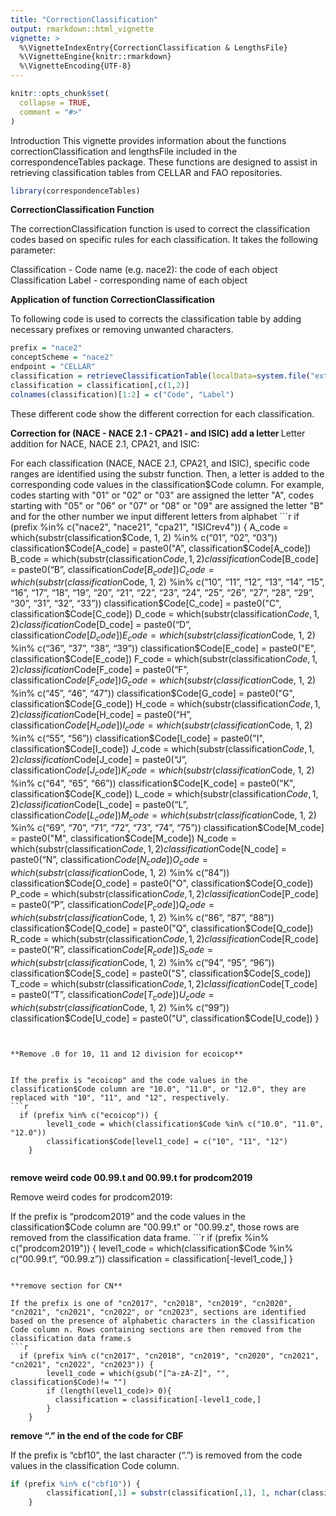 ```yaml
---
title: "CorrectionClassification"
output: rmarkdown::html_vignette
vignette: >
  %\VignetteIndexEntry{CorrectionClassification & LengthsFile}
  %\VignetteEngine{knitr::rmarkdown}
  %\VignetteEncoding{UTF-8}
---
```


```r
knitr::opts_chunk$set(
  collapse = TRUE,
  comment = "#>"
)
```

Introduction
This vignette provides information about the functions correctionClassification and lengthsFile included in the correspondenceTables package. These functions are designed to assist in retrieving classification tables from CELLAR and FAO repositories.
```r
library(correspondenceTables)
```


**CorrectionClassification Function**

The correctionClassification function is used to correct the classification codes based on specific rules for each classification. It takes the following parameter:

Classification - Code name (e.g. nace2): the code of each object
Classification Label - corresponding name of each object


**Application of function CorrectionClassification **

To following code is used to corrects the classification table by adding necessary prefixes or removing unwanted characters.
```r
prefix = "nace2"
conceptScheme = "nace2"
endpoint = "CELLAR"
classification = retrieveClassificationTable(localData=system.file("extdata","nace2.csv",package = "correspondenceTables"))
classification = classification[,c(1,2)]
colnames(classification)[1:2] = c("Code", "Label")
```

These different code show the different correction for each classification.

**Correction for (NACE - NACE 2.1 - CPA21 - and ISIC) add a letter **
Letter addition for NACE, NACE 2.1, CPA21, and ISIC:

For each classification (NACE, NACE 2.1, CPA21, and ISIC), specific code ranges are identified using the substr function. Then, a letter is added to the corresponding code values in the classification$Code column. For example, codes starting with "01" or "02" or "03" are assigned the letter "A", codes starting with "05" or "06" or "07" or "08" or "09" are assigned the letter "B" and for the other number we input different letters from alphabet 
```r
   if (prefix %in% c("nace2", "nace21", "cpa21", "ISICrev4")) {
        A_code = which(substr(classification$Code, 1, 2) %in% c("01", "02", "03"))
        classification$Code[A_code] = paste0("A", classification$Code[A_code])
        B_code = which(substr(classification$Code, 1, 2) %in% c("05", "06", "07", "08", "09"))
        classification$Code[B_code] = paste0("B", classification$Code[B_code])
        C_code = which(substr(classification$Code, 1, 2) %in% c("10", "11", "12", "13", "14", "15", "16", "17", "18", "19", "20", 
                                                                "21", "22", "23", "24", "25", "26", "27", "28", "29", "30", "31", "32", "33"))
        classification$Code[C_code] = paste0("C", classification$Code[C_code])
        D_code = which(substr(classification$Code, 1, 2) %in% c("35"))
        classification$Code[D_code] = paste0("D", classification$Code[D_code])
        E_code = which(substr(classification$Code, 1, 2) %in% c("36", "37", "38", "39"))
        classification$Code[E_code] = paste0("E", classification$Code[E_code])
        F_code = which(substr(classification$Code, 1, 2) %in% c("41", "42", "43"))
        classification$Code[F_code] = paste0("F", classification$Code[F_code])
        G_code = which(substr(classification$Code, 1, 2) %in% c("45", "46", "47"))
        classification$Code[G_code] = paste0("G", classification$Code[G_code])
        H_code = which(substr(classification$Code, 1, 2) %in% c("49", "50", "51", "52", "53"))
        classification$Code[H_code] = paste0("H", classification$Code[H_code])
        I_code = which(substr(classification$Code, 1, 2) %in% c("55", "56"))
        classification$Code[I_code] = paste0("I", classification$Code[I_code])
        J_code = which(substr(classification$Code, 1, 2) %in% c("58", "59", "60", "61", "62", "63"))
        classification$Code[J_code] = paste0("J", classification$Code[J_code])
        K_code = which(substr(classification$Code, 1, 2) %in% c("64", "65", "66"))
        classification$Code[K_code] = paste0("K", classification$Code[K_code])
        L_code = which(substr(classification$Code, 1, 2) %in% c("68"))
        classification$Code[L_code] = paste0("L", classification$Code[L_code])
        M_code = which(substr(classification$Code, 1, 2) %in% c("69", "70", "71", "72", "73", "74", "75"))
        classification$Code[M_code] = paste0("M", classification$Code[M_code])
        N_code = which(substr(classification$Code, 1, 2) %in% c("77", "78", "79", "80", "81", "82"))
        classification$Code[N_code] = paste0("N", classification$Code[N_code])
        O_code = which(substr(classification$Code, 1, 2) %in% c("84"))
        classification$Code[O_code] = paste0("O", classification$Code[O_code])
        P_code = which(substr(classification$Code, 1, 2) %in% c("85"))
        classification$Code[P_code] = paste0("P", classification$Code[P_code])
        Q_code = which(substr(classification$Code, 1, 2) %in% c("86", "87", "88"))
        classification$Code[Q_code] = paste0("Q", classification$Code[Q_code])
        R_code = which(substr(classification$Code, 1, 2) %in% c("90", "91", "92", "93"))
        classification$Code[R_code] = paste0("R", classification$Code[R_code])
        S_code = which(substr(classification$Code, 1, 2) %in% c("94", "95", "96"))
        classification$Code[S_code] = paste0("S", classification$Code[S_code])
        T_code = which(substr(classification$Code, 1, 2) %in% c("97", "98"))
        classification$Code[T_code] = paste0("T", classification$Code[T_code])
        U_code = which(substr(classification$Code, 1, 2) %in% c("99"))
        classification$Code[U_code] = paste0("U", classification$Code[U_code])
    }
```


**Remove .0 for 10, 11 and 12 division for ecoicop**


If the prefix is "ecoicop" and the code values in the classification$Code column are "10.0", "11.0", or "12.0", they are replaced with "10", "11", and "12", respectively.
```r
  if (prefix %in% c("ecoicop")) {
        level1_code = which(classification$Code %in% c("10.0", "11.0", "12.0"))
        classification$Code[level1_code] = c("10", "11", "12") 
    }
    
```

**remove weird code 00.99.t and 00.99.t for prodcom2019**      

Remove weird codes for prodcom2019:

If the prefix is "prodcom2019" and the code values in the classification$Code column are "00.99.t" or "00.99.z", those rows are removed from the classification data frame.
```r
   
    if (prefix %in% c("prodcom2019")) {
        level1_code = which(classification$Code %in% c("00.99.t", "00.99.z"))
        classification = classification[-level1_code,]
    }
    
```

**remove section for CN**

If the prefix is one of "cn2017", "cn2018", "cn2019", "cn2020", "cn2021", "cn2021", "cn2022", or "cn2023", sections are identified based on the presence of alphabetic characters in the classification Code column n. Rows containing sections are then removed from the classification data frame.s
```r
  if (prefix %in% c("cn2017", "cn2018", "cn2019", "cn2020", "cn2021", "cn2021", "cn2022", "cn2023")) {
        level1_code = which(gsub("[^a-zA-Z]", "", classification$Code)!= "")
        if (length(level1_code)> 0){
          classification = classification[-level1_code,]
        }
    }
```

**remove "." in the end of the code for CBF**

If the prefix is "cbf10", the last character (".") is removed from the code values in the classification Code column.
```r
if (prefix %in% c("cbf10")) {
        classification[,1] = substr(classification[,1], 1, nchar(classification[,1])-1)
    }
```
